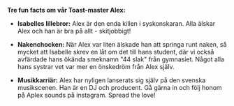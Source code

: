 **Tre fun facts om vår Toast-master Alex:**<br/>

- **Isabelles lillebror:** Alex är den enda killen i syskonskaran. Alla älskar Alex och han är bra på allt - skitjobbigt!

- **Nakenchocken:** När Alex var liten älskade han att springa runt naken, så mycket att Isabelle skrev en låt om det till hans student, där vi också avfärdade hans ökända smeknamn "44 slak" från gymnasiet. Något alla hans systrar vet var mer en önskedröm från Alex själv.

- **Musikkarriär:** Alex har nyligen lanserats sig själv på den svenska musikscenen. Han är en DJ och producent. Gå gärna in och följ honom på Aplex sounds på instagram. Spread the love!
